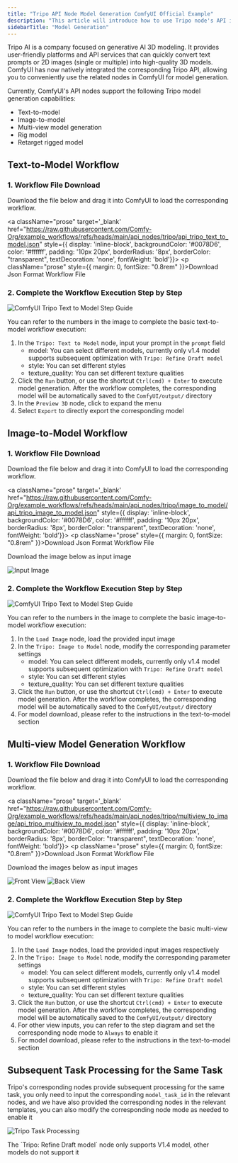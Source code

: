 ```yaml
---
title: "Tripo API Node Model Generation ComfyUI Official Example"
description: "This article will introduce how to use Tripo node's API in ComfyUI for model generation"
sidebarTitle: "Model Generation"
---
```



Tripo AI is a company focused on generative AI 3D modeling. It provides user-friendly platforms and API services that can quickly convert text prompts or 2D images (single or multiple) into high-quality 3D models.
ComfyUI has now natively integrated the corresponding Tripo API, allowing you to conveniently use the related nodes in ComfyUI for model generation.

Currently, ComfyUI's API nodes support the following Tripo model generation capabilities:
- Text-to-model
- Image-to-model
- Multi-view model generation
- Rig model
- Retarget rigged model

<ReqHint/>
<UpdateReminder/>

## Text-to-Model Workflow

### 1. Workflow File Download

Download the file below and drag it into ComfyUI to load the corresponding workflow.

<a className="prose"  target='_blank'  href="https://raw.githubusercontent.com/Comfy-Org/example_workflows/refs/heads/main/api_nodes/tripo/api_tripo_text_to_model.json" style={{ display: 'inline-block', backgroundColor: '#0078D6', color: '#ffffff', padding: '10px 20px', borderRadius: '8px', borderColor: "transparent", textDecoration: 'none', fontWeight: 'bold'}}>
    <p className="prose" style={{ margin: 0, fontSize: "0.8rem" }}>Download Json Format Workflow File</p>
</a>

### 2. Complete the Workflow Execution Step by Step

![ComfyUI Tripo Text to Model Step Guide](/images/tutorial/api_nodes/tripo/tripo_text_to_model_step_guide.jpg)

You can refer to the numbers in the image to complete the basic text-to-model workflow execution:  
1. In the `Tripo: Text to Model` node, input your prompt in the `prompt` field
   - model: You can select different models, currently only v1.4 model supports subsequent optimization with `Tripo: Refine Draft model`
   - style: You can set different styles
   - texture_quality: You can set different texture qualities
2. Click the `Run` button, or use the shortcut `Ctrl(cmd) + Enter` to execute model generation. After the workflow completes, the corresponding model will be automatically saved to the `ComfyUI/output/` directory
3. In the `Preview 3D` node, click to expand the menu
4. Select `Export` to directly export the corresponding model

## Image-to-Model Workflow

### 1. Workflow File Download

Download the file below and drag it into ComfyUI to load the corresponding workflow.

<a className="prose"  target='_blank'  href="https://raw.githubusercontent.com/Comfy-Org/example_workflows/refs/heads/main/api_nodes/tripo/image_to_model/api_tripo_image_to_model.json" style={{ display: 'inline-block', backgroundColor: '#0078D6', color: '#ffffff', padding: '10px 20px', borderRadius: '8px', borderColor: "transparent", textDecoration: 'none', fontWeight: 'bold'}}>
    <p className="prose" style={{ margin: 0, fontSize: "0.8rem" }}>Download Json Format Workflow File</p>
</a>


Download the image below as input image

![Input Image](https://raw.githubusercontent.com/Comfy-Org/example_workflows/refs/heads/main/api_nodes/tripo/image_to_model/panda.jpg)
### 2. Complete the Workflow Execution Step by Step

![ComfyUI Tripo Text to Model Step Guide](/images/tutorial/api_nodes/tripo/tripo_image_to_model_step_guide.jpg)

You can refer to the numbers in the image to complete the basic image-to-model workflow execution:  
1. In the `Load Image` node, load the provided input image
2. In the `Tripo: Image to Model` node, modify the corresponding parameter settings
   - model: You can select different models, currently only v1.4 model supports subsequent optimization with `Tripo: Refine Draft model`
   - style: You can set different styles
   - texture_quality: You can set different texture qualities
3. Click the `Run` button, or use the shortcut `Ctrl(cmd) + Enter` to execute model generation. After the workflow completes, the corresponding model will be automatically saved to the `ComfyUI/output/` directory
4. For model download, please refer to the instructions in the text-to-model section


## Multi-view Model Generation Workflow

### 1. Workflow File Download

Download the file below and drag it into ComfyUI to load the corresponding workflow.

<a className="prose"  target='_blank'  href="https://raw.githubusercontent.com/Comfy-Org/example_workflows/refs/heads/main/api_nodes/tripo/multiview_to_image/api_tripo_multiview_to_model.json" style={{ display: 'inline-block', backgroundColor: '#0078D6', color: '#ffffff', padding: '10px 20px', borderRadius: '8px', borderColor: "transparent", textDecoration: 'none', fontWeight: 'bold'}}>
    <p className="prose" style={{ margin: 0, fontSize: "0.8rem" }}>Download Json Format Workflow File</p>
</a>


Download the images below as input images

![Front View](https://raw.githubusercontent.com/Comfy-Org/example_workflows/refs/heads/main/api_nodes/tripo/multiview_to_image/front.jpg)
![Back View](https://raw.githubusercontent.com/Comfy-Org/example_workflows/refs/heads/main/api_nodes/tripo/multiview_to_image/back.jpg)

### 2. Complete the Workflow Execution Step by Step

![ComfyUI Tripo Text to Model Step Guide](/images/tutorial/api_nodes/tripo/tripo_multiview_to_model_step_guide.jpg)

You can refer to the numbers in the image to complete the basic multi-view to model workflow execution:  
1. In the `Load Image` nodes, load the provided input images respectively
2. In the `Tripo: Image to Model` node, modify the corresponding parameter settings
   - model: You can select different models, currently only v1.4 model supports subsequent optimization with `Tripo: Refine Draft model`
   - style: You can set different styles
   - texture_quality: You can set different texture qualities
3. Click the `Run` button, or use the shortcut `Ctrl(cmd) + Enter` to execute model generation. After the workflow completes, the corresponding model will be automatically saved to the `ComfyUI/output/` directory
4. For other view inputs, you can refer to the step diagram and set the corresponding node mode to `Always` to enable it
5. For model download, please refer to the instructions in the text-to-model section

##  Subsequent Task Processing for the Same Task

Tripo's corresponding nodes provide subsequent processing for the same task, you only need to input the corresponding `model_task_id` in the relevant nodes, and we have also provided the corresponding nodes in the relevant templates, you can also modify the corresponding node mode as needed to enable it

![Tripo Task Processing](/images/tutorial/api_nodes/tripo/other_nodes.jpg)

<Error>
    The `Tripo: Refine Draft model` node only supports V1.4 model, other models do not support it
</Error>